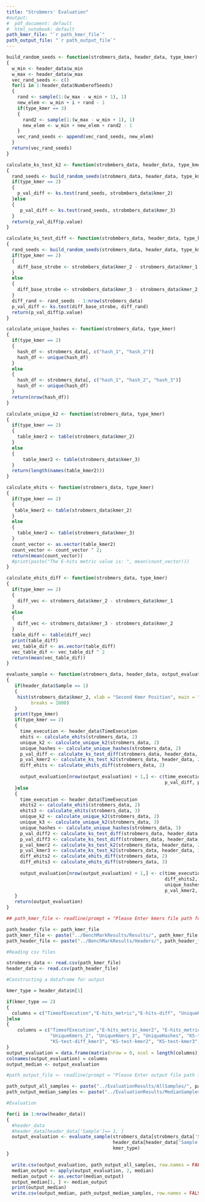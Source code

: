 ```yaml
---
title: "Strobmers' Evaluation"
#output:
#  pdf_document: default
#  html_notebook: default
path_kmer_file: "`r path_kmer_file`"
path_output_file: "`r path_output_file`"
---
```


```r
build_random_seeds <- function(strobmers_data, header_data, type_kmer)
{
  w_min <- header_data$w_min
  w_max <- header_data$w_max
  vec_rand_seeds <- c()
  for(i in 1:header_data$NumberofSeeds)
  {
    rand <- sample(1:(w_max - w_min + 1), 1)
    new_elem <- w_min + i + rand - 1
    if(type_kmer == 3)
    {
      rand2 <- sample(1:(w_max - w_min + 1), 1)
      new_elem <- w_min + new_elem + rand2 - 1
    }
    vec_rand_seeds <- append(vec_rand_seeds, new_elem)
  }
  return(vec_rand_seeds)
}
```

```r
calculate_ks_test_k2 <- function(strobmbers_data, header_data, type_kmer)
{
  rand_seeds <- build_random_seeds(strobmers_data, header_data, type_kmer)
  if(type_kmer == 2)
  {
    p_val_diff <- ks.test(rand_seeds, strobmbers_data$kmer_2)
  }else
  {
     p_val_diff <- ks.test(rand_seeds, strobmbers_data$kmer_3)
  }
  return(p_val_diff$p.value)
}
```

```r
calculate_ks_test_diff <- function(strobmbers_data, header_data, type_kmer)
{
  rand_seeds <- build_random_seeds(strobmers_data, header_data, type_kmer)
  if(type_kmer == 2)
  {
    diff_base_strobe <- strobmbers_data$kmer_2 - strobmers_data$kmer_1
  }
  else
  {
    diff_base_strobe <- strobmbers_data$kmer_3 - strobmers_data$kmer_2
  }
  diff_rand <- rand_seeds - 1:nrow(strobmers_data)
  p_val_diff <- ks.test(diff_base_strobe, diff_rand)
  return(p_val_diff$p.value)
}
```


```r
calculate_unique_hashes <- function(strobmers_data, type_kmer)
{
  if(type_kmer == 2)
  {
    hash_df <- strobmers_data[, c("hash_1", "hash_2")]
    hash_df <- unique(hash_df)
  }
  else 
  {
    hash_df <- strobmers_data[, c("hash_1", "hash_2", "hash_3")]
    hash_df <- unique(hash_df)
  }
  return(nrow(hash_df))
}
```


```r
calculate_unique_k2 <- function(strobmers_data, type_kmer)
{
  if(type_kmer == 2)
  {
    table_kmer2 <- table(strobmers_data$kmer_2)
  }
  else
  {
      table_kmer2 <- table(strobmers_data$kmer_3)
  }
  return(length(names(table_kmer2)))
}
```

```r
calculate_ehits <- function(strobmers_data, type_kmer)
{
  if(type_kmer == 2)
  {
   table_kmer2 <- table(strobmers_data$kmer_2)
  }
  else 
  {
    table_kmer2 <- table(strobmers_data$kmer_3)
  }
  count_vector <- as.vector(table_kmer2)
  count_vector <- count_vector ^ 2;
  return(mean(count_vector))
  #print(paste("The E-hits metric value is: ", mean(count_vector)))
}
```

```r
calculate_ehits_diff <- function(strobmers_data, type_kmer)
{
  if(type_kmer == 2)
  {
    diff_vec <- strobmers_data$kmer_2 - strobmers_data$kmer_1
  }
  else 
  {
    diff_vec <- strobmers_data$kmer_3 - strobmers_data$kmer_2
  }
  table_diff <- table(diff_vec)
  print(table_diff)
  vec_table_dif <- as.vector(table_diff)
  vec_table_dif <- vec_table_dif ^ 2
  return(mean(vec_table_dif))
}
```


```r
evaluate_sample <- function(strobmers_data, header_data, output_evaluation, type_kmer)
{
   if(header_data$Sample == 1)
   {
    hist(strobmers_data$kmer_2, xlab = "Second Kmer Position", main = "Histogram Second Kmer", ylab = "Count", 
         breaks = 1000)
   }
   print(type_kmer)
   if(type_kmer == 2)
   {
     time_execution <- header_data$TimeExecution
     ehits <- calculate_ehits(strobmers_data, 2)
     unique_k2 <- calculate_unique_k2(strobmers_data, 2)
     unique_hashes <- calculate_unique_hashes(strobmers_data, 2)
     p_val_diff <- calculate_ks_test_diff(strobmers_data, header_data, 2)
     p_val_kmer2 <- calculate_ks_test_k2(strobmers_data, header_data, 2)
     diff_ehits <- calculate_ehits_diff(strobmers_data, 2)
  
     output_evaluation[nrow(output_evaluation) + 1,] <- c(time_execution, ehits, diff_ehits, unique_k2, unique_hashes,
                                                          p_val_diff, p_val_kmer2, header_data$Sample)
   }else 
   {
     time_execution <- header_data$TimeExecution
     ehits2 <- calculate_ehits(strobmers_data, 2)
     ehits3 <- calculate_ehits(strobmers_data, 3)
     unique_k2 <- calculate_unique_k2(strobmers_data, 2)
     unique_k3 <- calculate_unique_k2(strobmers_data, 3)
     unique_hashes <- calculate_unique_hashes(strobmers_data, 3)
     p_val_diff2 <- calculate_ks_test_diff(strobmers_data, header_data, 2)
     p_val_diff3 <- calculate_ks_test_diff(strobmers_data, header_data, 3)
     p_val_kmer2 <- calculate_ks_test_k2(strobmers_data, header_data, 2)
     p_val_kmer3 <- calculate_ks_test_k2(strobmers_data, header_data, 3)
     diff_ehits2 <- calculate_ehits_diff(strobmers_data, 2)
     diff_ehits3 <- calculate_ehits_diff(strobmers_data, 3)
  
     output_evaluation[nrow(output_evaluation) + 1,] <- c(time_execution, ehits2, ehits3, 
                                                          diff_ehits2, diff_ehits3, unique_k2, unique_k3, 
                                                          unique_hashes, p_val_diff2, p_val_diff3,
                                                          p_val_kmer2, p_val_kmer3, header_data$Sample)
   }
   return(output_evaluation)
}
```

```r
## path_kmer_file <- readline(prompt = "Please Enter kmers file path for evaluation: ")

path_header_file <- path_kmer_file
path_kmer_file <- paste("../BenchMarkResults/Results/", path_kmer_file, sep = "")
path_header_file <- paste("../BenchMarkResults/Headers/", path_header_file, sep = "")

#Reading csv files

strobmers_data <- read.csv(path_kmer_file)
header_data <- read.csv(path_header_file)

#Constructing a dataframe for output

kmer_type = header_data$n[1]

if(kmer_type == 2)
{
  columns = c("TimeofExecution","E-hits_metric","E-hits-diff", "UniqueKmers_2", "UniqueHashes", "KS-test-diff", "KS-test-kmer2","Sample") 
}else 
{
    columns = c("TimeofExecution","E-hits_metric_kmer2", "E-hits_metric_kmer3",
                "UniqueKmers_2", "UniqueKmers_3", "UniqueHashes", "KS-test-diff_kmer2",
                "KS-test-diff_kmer3", "KS-test-kmer2", "KS-test-kmer3", "Sample") 
}
output_evaluation = data.frame(matrix(nrow = 0, ncol = length(columns))) 
colnames(output_evaluation) = columns
output_median <- output_evaluation

#path_output_file <- readline(prompt = "Please Enter output file path for results: ")

path_output_all_samples <- paste("../EvaluationResults/AllSamples/", path_output_file, sep = "")
path_output_median_samples <- paste("../EvaluationResults/MedianSamples/", path_output_file, sep = "")

#Evaluation 

for(i in 1:nrow(header_data))
{
  #header_data
  #header_data[header_data['Sample']== 1, ]
  output_evaluation <- evaluate_sample(strobmers_data[strobmers_data['Sample'] == i, ], 
                                       header_data[header_data['Sample'] == i, ], output_evaluation,
                                       kmer_type)
}

  write.csv(output_evaluation, path_output_all_samples, row.names = FALSE)
  median_output <- apply(output_evaluation, 2, median)
  median_output <- as.vector(median_output)
  output_median[1, ] <- median_output
  print(output_median)
  write.csv(output_median, path_output_median_samples, row.names = FALSE)


```


